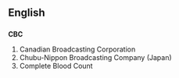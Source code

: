==English==

==={{initialism}}===
'''CBC'''

# Canadian Broadcasting Corporation
# Chubu-Nippon Broadcasting Company (Japan)
# Complete Blood Count
